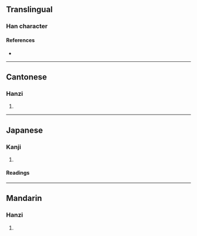 {{character info}}
==Translingual==

===Han character===
{{Han char|rn=53|rad=广|as=17|sn=20|four=00151|canj=INFQ|ids=⿸广鮮}}

====References====
* {{Han ref|kx=0352.130|dkj=09544|dj=0665.300|hdz=20908.160|uh=5EEF|ud=24303|bh=F447|bd=62535}}

----

==Cantonese==

===Hanzi===
{{yue-hanzi|jyut=[[sin2]]|y=sin2}}

# {{rfdef|yue|sort=广17}}

----

==Japanese==

===Kanji===
{{ja-kanji|grade=|rs=广17}}

# {{rfdef|ja|sort=广17}}

====Readings====
{{ja-readings
|goon=せん
|kanon=せん
|kun=こめぐら-
}}

----

==Mandarin==

===Hanzi===
{{cmn-hanzi|pin=[[xiān]] ([[xian1]])|wg=hsien<sup>1</sup>}}

# {{rfdef|cmn|sort=广17}}